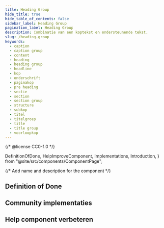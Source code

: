 ```yaml
---
title: Heading Group
hide_title: true
hide_table_of_contents: false
sidebar_label: Heading Group
pagination_label: Heading Group
description: Combinatie van een koptekst en ondersteunende tekst.
slug: /heading-group
keywords:
  - caption
  - caption group
  - content
  - heading
  - heading group
  - headline
  - kop
  - onderschrift
  - paginakop
  - pre heading
  - sectie
  - section
  - section group
  - structure
  - subkop
  - titel
  - titelgroep
  - title
  - title group
  - voorloopkop
---
```


{/* @license CC0-1.0 */}

  DefinitionOfDone,
  HelpImproveComponent,
  Implementations,
  Introduction,
} from "@site/src/components/ComponentPage";

{/* Add name and description for the component */}


<Introduction component={component} headingLevel={1} description={description} />

## Definition of Done

<DefinitionOfDone component={component} headingLevel={3} />

## Community implementaties

<Implementations component={component} headingLevel={3} />

## Help component verbeteren

<HelpImproveComponent component={component} headingLevel={3} />
